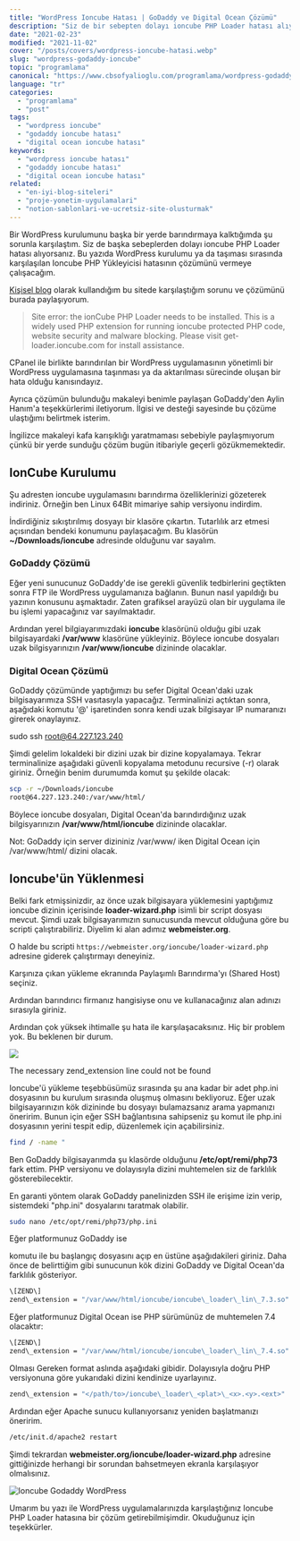 ```yaml
---
title: "WordPress Ioncube Hatası | GoDaddy ve Digital Ocean Çözümü"
description: "Siz de bir sebepten dolayı ioncube PHP Loader hatası alıyorsanız. Bu yazıda GoDaddy ve DO çözümünü bulacaksınız. Site error: the ionCube PHP Loader needs to be installed."
date: "2021-02-23"
modified: "2021-11-02"
cover: "/posts/covers/wordpress-ioncube-hatasi.webp"
slug: "wordpress-godaddy-ioncube"
topic: "programlama"
canonical: "https://www.cbsofyalioglu.com/programlama/wordpress-godaddy-ioncube/"
language: "tr"
categories:
  - "programlama"
  - "post"
tags:
  - "wordpress ioncube"
  - "godaddy ioncube hatası"
  - "digital ocean ioncube hatası"
keywords:
  - "wordpress ioncube hatası"
  - "godaddy ioncube hatası"
  - "digital ocean ioncube hatası"
related:
  - "en-iyi-blog-siteleri"
  - "proje-yonetim-uygulamalari"
  - "notion-sablonlari-ve-ucretsiz-site-olusturmak"
---
```


Bir WordPress kurulumunu başka bir yerde barındırmaya kalktığımda şu sorunla karşılaştım. Siz de başka sebeplerden dolayı ioncube PHP Loader hatası alıyorsanız. Bu yazıda WordPress kurulumu ya da taşıması sırasında karşılaşılan Ioncube PHP Yükleyicisi hatasının çözümünü vermeye çalışacağım.

[Kişisel blog](https://www.cbsofyalioglu.com/blog-acmak/en-iyi-blog-siteleri/) olarak kullandığım bu sitede karşılaştığım sorunu ve çözümünü burada paylaşıyorum.

> Site error: the ionCube PHP Loader needs to be installed. This is a widely used PHP extension for running ioncube protected PHP code, website security and malware blocking. Please visit get-loader.ioncube.com for install assistance.

CPanel ile birlikte barındırılan bir WordPress uygulamasının yönetimli bir WordPress uygulamasına taşınması ya da aktarılması sürecinde oluşan bir hata olduğu kanısındayız.

Ayrıca çözümün bulunduğu makaleyi benimle paylaşan GoDaddy'den Aylin Hanım'a teşekkürlerimi iletiyorum. İlgisi ve desteği sayesinde bu çözüme ulaştığımı belirtmek isterim.

İngilizce makaleyi kafa karışıklığı yaratmaması sebebiyle paylaşmıyorum çünkü bir yerde sunduğu çözüm bugün itibariyle geçerli gözükmemektedir.

## IonCube Kurulumu

Şu adresten ioncube uygulamasını barındırma özelliklerinizi gözeterek indiriniz. Örneğin ben Linux 64Bit mimariye sahip versiyonu indirdim.

İndirdiğiniz sıkıştırılmış dosyayı bir klasöre çıkartın. Tutarlılık arz etmesi açısından bendeki konumunu paylaşacağım. Bu klasörün **~/Downloads/ioncube** adresinde olduğunu var sayalım.

### GoDaddy Çözümü

Eğer yeni sunucunuz GoDaddy'de ise gerekli güvenlik tedbirlerini geçtikten sonra FTP ile WordPress uygulamanıza bağlanın. Bunun nasıl yapıldığı bu yazının konusunu aşmaktadır. Zaten grafiksel arayüzü olan bir uygulama ile bu işlemi yapacağınız var sayılmaktadır.

Ardından yerel bilgiayarımızdaki **ioncube** klasörünü olduğu gibi uzak bilgisayardaki **/var/www** klasörüne yükleyiniz. Böylece ioncube dosyaları uzak bilgisyarınızın **/var/www/ioncube** dizininde olacaklar.

### Digital Ocean Çözümü

GoDaddy çözümünde yaptığımızı bu sefer Digital Ocean'daki uzak bilgisayarımıza SSH vasıtasıyla yapacağız. Terminalinizi açtıktan sonra, aşağıdaki komutu '@' işaretinden sonra kendi uzak bilgisayar IP numaranızı girerek onaylayınız.

sudo ssh root@64.227.123.240

Şimdi gelelim lokaldeki bir dizini uzak bir dizine kopyalamaya. Tekrar terminalinize aşağıdaki güvenli kopyalama metodunu recursive (-r) olarak giriniz. Örneğin benim durumumda komut şu şekilde olacak:

```bash
scp -r ~/Downloads/ioncube
root@64.227.123.240:/var/www/html/
```

Böylece ioncube dosyaları, Digital Ocean'da barındırdığınız uzak bilgisyarınızın **/var/www/html/ioncube** dizininde olacaklar.

Not: GoDaddy için server dizininiz /var/www/ iken Digital Ocean için /var/www/html/ dizini olacak.

## Ioncube'ün Yüklenmesi

Belki fark etmişsinizdir, az önce uzak bilgisayara yüklemesini yaptığımız ioncube dizinin içerisinde **loader-wizard.php** isimli bir script dosyası mevcut. Şimdi uzak bilgisayarımızın sunucusunda mevcut olduğuna göre bu scripti çalıştırabiliriz. Diyelim ki alan adımız **webmeister.org**.

O halde bu scripti `https://webmeister.org/ioncube/loader-wizard.php` adresine giderek çalıştırmayı deneyiniz.

Karşınıza çıkan yükleme ekranında Paylaşımlı Barındırma'yı (Shared Host) seçiniz.

Ardından barındırıcı firmanız hangisiyse onu ve kullanacağınız alan adınızı sırasıyla giriniz.

Ardından çok yüksek ihtimalle şu hata ile karşılaşacaksınız. Hiç bir problem yok. Bu beklenen bir durum.

![](/posts/ioncube-install-error-1024x399.jpg)

The necessary zend\_extension line could not be found

Ioncube'ü yükleme teşebbüsümüz sırasında şu ana kadar bir adet php.ini dosyasının bu kurulum sırasında oluşmuş olmasını bekliyoruz. Eğer uzak bilgisayarınızın kök dizininde bu dosyayı bulamazsanız arama yapmanızı öneririm. Bunun için eğer SSH bağlantısına sahipseniz şu komut ile php.ini dosyasının yerini tespit edip, düzenlemek için açabilirsiniz.

```bash
find / -name "
```

Ben GoDaddy bilgisayarımda şu klasörde olduğunu **/etc/opt/remi/php73** fark ettim. PHP versiyonu ve dolayısıyla dizini muhtemelen siz de farklılık gösterebilecektir.

En garanti yöntem olarak GoDaddy panelinizden SSH ile erişime izin verip, sistemdeki "php.ini" dosyalarını taratmak olabilir.

```bash
sudo nano /etc/opt/remi/php73/php.ini
```

Eğer platformunuz GoDaddy ise

komutu ile bu başlangıç dosyasını açıp en üstüne aşağıdakileri giriniz. Daha önce de belirttiğim gibi sunucunun kök dizini GoDaddy ve Digital Ocean'da farklılık gösteriyor.

```bash
\[ZEND\]
zend\_extension = "/var/www/html/ioncube/ioncube\_loader\_lin\_7.3.so"
```

Eğer platformunuz Digital Ocean ise PHP sürümünüz de muhtemelen 7.4 olacaktır:

```bash
\[ZEND\]
zend\_extension = "/var/www/html/ioncube/ioncube\_loader\_lin\_7.4.so"
```

Olması Gereken format aslında aşağıdaki gibidir. Dolayısıyla doğru PHP versiyonuna göre yukarıdaki dizini kendinize uyarlayınız.

```bash
zend\_extension = "</path/to>/ioncube\_loader\_<plat>\_<x>.<y>.<ext>"
```

Ardından eğer Apache sunucu kullanıyorsanız yeniden başlatmanızı öneririm.

```bash
/etc/init.d/apache2 restart
```

Şimdi tekrardan **webmeister.org/ioncube/loader-wizard.php** adresine gittiğinizde herhangi bir sorundan bahsetmeyen ekranla karşılaşıyor olmalısınız.

![Ioncube Godaddy WordPress](/posts/Screenshot-from-2021-02-23-20_41_03-1024x157.jpg)

Umarım bu yazı ile WordPress uygulamalarınızda karşılaştığınız Ioncube PHP Loader hatasına bir çözüm getirebilmişimdir. Okuduğunuz için teşekkürler.
